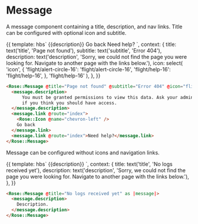 
<Meta title="Rose|Message" component="Message" />

# Message

A message component containing a title, description, and nav links.
Title can be configured with optional icon and subtitle.

<Preview>
  <Story name="Advanced Message" height="12rem">{{
    template: hbs`
    <Rose::Message @title={{title}} @subtitle={{subtitle}} @icon={{icon}} as |message|>
      <message.description>
        {{description}}
      </message.description>
      <message.link @route="index">
        <Rose::Icon @name="chevron-left" />
        Go back
      </message.link>
      <message.link @route="index">
        Need help?
      </message.link>
    </Rose::Message>
    `,
    context: {
      title: text('title', 'Page not found'),
      subtitle: text('subtitle', 'Error 404'),
      description: text('description', 'Sorry, we could not find the page you were looking for.  Navigate to another page with the links below.'),
      icon: select(
        'icon',
        {
          'flight/alert-circle-16': 'flight/alert-circle-16',
          'flight/help-16': 'flight/help-16',
        },
        'flight/help-16'
      ),
    },
  }}</Story>
</Preview>

```html
<Rose::Message @title="Page not found" @subtitle="Error 404" @icon="flight/alert-circle-16" as |message|>
  <message.description>
      You must be granted permissions to view this data. Ask your administrator
      if you think you should have access.
  </message.description>
  <message.link @route="index">
    <Rose::Icon @name="chevron-left" />
    Go back
  </message.link>
  <message.link @route="index">Need help?</message.link>
</Rose::Message>
```

Message can be configured without icons and navigation links.

<Preview>
  <Story name="Basic Message" height="8rem">{{
    template: hbs`
    <Rose::Message @title="No logs received yet" as |message|>
      <message.description>
        {{description}}
      </message.description>
    </Rose::Message>
    `,
    context: {
      title: text('title', 'No logs received yet'),
      description: text('description', 'Sorry, we could not find the page you were looking for.  Navigate to another page with the links below.'),
    },
  }}</Story>
</Preview>

```html
<Rose::Message @title="No logs received yet" as |message|>
  <message.description>
    Description.
  </message.description>
</Rose::Message>
```
